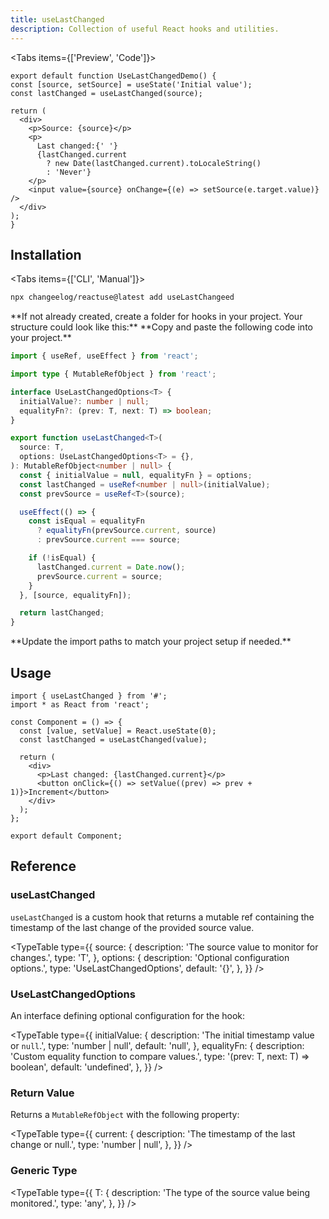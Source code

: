 ```yaml
---
title: useLastChanged
description: Collection of useful React hooks and utilities.
---
```


<Tabs items={['Preview', 'Code']}>
  <Tab value="Preview">
    <UseLastChangedDemo />
  </Tab>
  ```tsx tab="Code"
export default function UseLastChangedDemo() {
  const [source, setSource] = useState('Initial value');
  const lastChanged = useLastChanged(source);

  return (
    <div>
      <p>Source: {source}</p>
      <p>
        Last changed:{' '}
        {lastChanged.current
          ? new Date(lastChanged.current).toLocaleString()
          : 'Never'}
      </p>
      <input value={source} onChange={(e) => setSource(e.target.value)} />
    </div>
  );
}
```
</Tabs>

## Installation

<Tabs items={['CLI', 'Manual']}>
```bash tab="CLI"
npx changeelog/reactuse@latest add useLastChangeed
```

  <Tab value="Manual">
<Steps>
<Step>
**If not already created, create a folder for hooks in your project. Your structure could look like this:**

<Files>
  <Folder name="app" defaultOpen>
    <File name="layout.tsx" />
    <File name="page.tsx" />
    <File name="global.css" />
  </Folder>
  <Folder name="components">
    <File name="button.tsx" />
    <File name="tabs.tsx" />
    <File name="dialog.tsx" />
  </Folder>
    <Folder name="hooks">
    <File name="hook.ts" />
    <File name="custom-hook.ts" />
  </Folder>
  <File name="package.json" />
</Files>
 </Step>
<Step>
**Copy and paste the following code into your project.**

```ts tab="Manual"
import { useRef, useEffect } from 'react';

import type { MutableRefObject } from 'react';

interface UseLastChangedOptions<T> {
  initialValue?: number | null;
  equalityFn?: (prev: T, next: T) => boolean;
}

export function useLastChanged<T>(
  source: T,
  options: UseLastChangedOptions<T> = {},
): MutableRefObject<number | null> {
  const { initialValue = null, equalityFn } = options;
  const lastChanged = useRef<number | null>(initialValue);
  const prevSource = useRef<T>(source);

  useEffect(() => {
    const isEqual = equalityFn
      ? equalityFn(prevSource.current, source)
      : prevSource.current === source;

    if (!isEqual) {
      lastChanged.current = Date.now();
      prevSource.current = source;
    }
  }, [source, equalityFn]);

  return lastChanged;
}
```

</Step>
<Step>
**Update the import paths to match your project setup if needed.**
</Step>
</Steps></Tab>
  </Tabs>

## Usage

```tsx
import { useLastChanged } from '#';
import * as React from 'react';

const Component = () => {
  const [value, setValue] = React.useState(0);
  const lastChanged = useLastChanged(value);

  return (
    <div>
      <p>Last changed: {lastChanged.current}</p>
      <button onClick={() => setValue((prev) => prev + 1)}>Increment</button>
    </div>
  );
};

export default Component;
```

## Reference

### useLastChanged

`useLastChanged` is a custom hook that returns a mutable ref containing the timestamp of the last change of the provided source value.

<TypeTable
  type={{
    source: {
      description: 'The source value to monitor for changes.',
      type: 'T',
    },
    options: {
      description: 'Optional configuration options.',
      type: 'UseLastChangedOptions<T>',
      default: '{}',
    },
  }}
/>

### UseLastChangedOptions

An interface defining optional configuration for the hook:

<TypeTable
  type={{
    initialValue: {
      description: 'The initial timestamp value or `null`.',
      type: 'number | null',
      default: 'null',
    },
    equalityFn: {
      description: 'Custom equality function to compare values.',
      type: '(prev: T, next: T) => boolean',
      default: 'undefined',
    },
  }}
/>

### Return Value

Returns a `MutableRefObject` with the following property:

<TypeTable
  type={{
    current: {
      description: 'The timestamp of the last change or null.',
      type: 'number | null',
    },
  }}
/>

### Generic Type

<TypeTable
  type={{
    T: {
      description: 'The type of the source value being monitored.',
      type: 'any',
    },
  }}
/>

